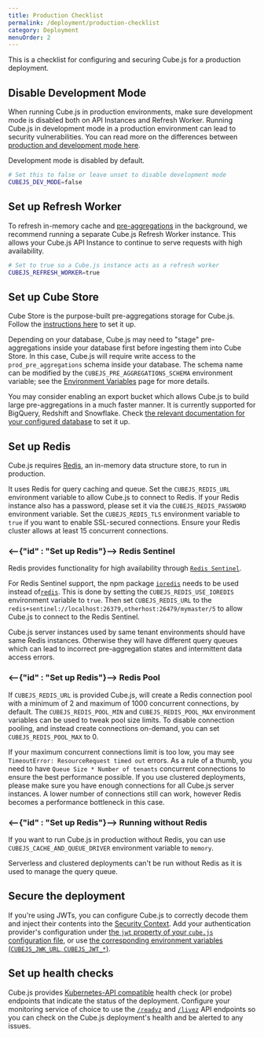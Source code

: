 ```yaml
---
title: Production Checklist
permalink: /deployment/production-checklist
category: Deployment
menuOrder: 2
---
```


This is a checklist for configuring and securing Cube.js for a production
deployment.

## Disable Development Mode

When running Cube.js in production environments, make sure development mode is
disabled both on API Instances and Refresh Worker. Running Cube.js in
development mode in a production environment can lead to security
vulnerabilities. You can read more on the differences between [production and
development mode here][link-cubejs-dev-vs-prod].

<InfoBox>

Development mode is disabled by default.

</InfoBox>

```bash
# Set this to false or leave unset to disable development mode
CUBEJS_DEV_MODE=false
```

## Set up Refresh Worker

To refresh in-memory cache and [pre-aggregations][ref-schema-ref-preaggs] in the
background, we recommend running a separate Cube.js Refresh Worker instance.
This allows your Cube.js API Instance to continue to serve requests with high
availability.

```bash
# Set to true so a Cube.js instance acts as a refresh worker
CUBEJS_REFRESH_WORKER=true
```

## Set up Cube Store

Cube Store is the purpose-built pre-aggregations storage for Cube.js. Follow the
[instructions here][ref-caching-cubestore] to set it up.

Depending on your database, Cube.js may need to "stage" pre-aggregations inside
your database first before ingesting them into Cube Store. In this case, Cube.js
will require write access to the `prod_pre_aggregations` schema inside your
database. The schema name can be modified by the
`CUBEJS_PRE_AGGREGATIONS_SCHEMA` environment variable; see the [Environment
Variables][ref-env-vars-general] page for more details.

<InfoBox>

You may consider enabling an export bucket which allows Cube.js to build large
pre-aggregations in a much faster manner. It is currently supported for
BigQuery, Redshift and Snowflake. Check [the relevant documentation for your
configured database][ref-config-connect-db] to set it up.

</InfoBox>

## Set up Redis

Cube.js requires [Redis](https://redis.io/), an in-memory data structure store,
to run in production.

It uses Redis for query caching and queue. Set the `CUBEJS_REDIS_URL`
environment variable to allow Cube.js to connect to Redis. If your Redis
instance also has a password, please set it via the `CUBEJS_REDIS_PASSWORD`
environment variable. Set the `CUBEJS_REDIS_TLS` environment variable to `true`
if you want to enable SSL-secured connections. Ensure your Redis cluster allows
at least 15 concurrent connections.

### <--{"id" : "Set up Redis"}--> Redis Sentinel

Redis provides functionality for high availability through
[`Redis Sentinel`][link-redis-sentinel].

For Redis Sentinel support, the npm package [`ioredis`][gh-ioredis] needs to be
used instead of[`redis`][gh-node-redis]. This is done by setting the
`CUBEJS_REDIS_USE_IOREDIS` environment variable to `true`. Then set
`CUBEJS_REDIS_URL` to the
`redis+sentinel://localhost:26379,otherhost:26479/mymaster/5` to allow Cube.js
to connect to the Redis Sentinel.

<WarningBox>

Cube.js server instances used by same tenant environments should have same Redis
instances. Otherwise they will have different query queues which can lead to
incorrect pre-aggregation states and intermittent data access errors.

</WarningBox>

### <--{"id" : "Set up Redis"}--> Redis Pool

If `CUBEJS_REDIS_URL` is provided Cube.js, will create a Redis connection pool
with a minimum of 2 and maximum of 1000 concurrent connections, by default. The
`CUBEJS_REDIS_POOL_MIN` and `CUBEJS_REDIS_POOL_MAX` environment variables can be
used to tweak pool size limits. To disable connection pooling, and instead
create connections on-demand, you can set `CUBEJS_REDIS_POOL_MAX` to 0.

If your maximum concurrent connections limit is too low, you may see
`TimeoutError: ResourceRequest timed out` errors. As a rule of a thumb, you need
to have `Queue Size * Number of tenants` concurrent connections to ensure the
best performance possible. If you use clustered deployments, please make sure
you have enough connections for all Cube.js server instances. A lower number of
connections still can work, however Redis becomes a performance bottleneck in
this case.

### <--{"id" : "Set up Redis"}--> Running without Redis

If you want to run Cube.js in production without Redis, you can use
`CUBEJS_CACHE_AND_QUEUE_DRIVER` environment variable to `memory`.

<WarningBox>

Serverless and clustered deployments can't be run without Redis as it is used to
manage the query queue.

</WarningBox>

## Secure the deployment

If you're using JWTs, you can configure Cube.js to correctly decode them and
inject their contents into the [Security Context][ref-sec-ctx]. Add your
authentication provider's configuration under [the `jwt` property of your
`cube.js` configuration file][ref-config-jwt], or use [the corresponding
environment variables (`CUBEJS_JWK_URL`,
`CUBEJS_JWT_*`)][ref-config-env-vars-general].

## Set up health checks

Cube.js provides [Kubernetes-API compatible][link-k8s-healthcheck-api] health
check (or probe) endpoints that indicate the status of the deployment. Configure
your monitoring service of choice to use the [`/readyz`][ref-api-readyz] and
[`/livez`][ref-api-livez] API endpoints so you can check on the Cube.js
deployment's health and be alerted to any issues.

[gh-ioredis]: https://github.com/luin/ioredis
[gh-node-redis]: https://github.com/NodeRedis/node-redis
[link-caddy]: https://caddyserver.com/
[link-cubejs-dev-vs-prod]: /configuration/overview#development-mode
[link-k8s-healthcheck-api]:
  https://kubernetes.io/docs/reference/using-api/health-checks/
[link-kong]: https://konghq.com/kong/
[link-nginx]: https://www.nginx.com/
[link-nginx-docs]: https://nginx.org/en/docs/http/configuring_https_servers.html
[link-redis-sentinel]: https://redis.io/topics/sentinel
[ref-config-connect-db]: /connecting-to-the-database
[ref-caching-cubestore]: /caching/running-in-production
[ref-env-vars-general]: /reference/environment-variables#general
[ref-schema-ref-preaggs]: /schema/reference/pre-aggregations
[ref-api-scheduled-refresh]: /rest-api#v-1-run-scheduled-refresh
[ref-sec-ctx]: /security/context
[ref-config-jwt]: /config#jwt
[ref-config-env-vars-general]: /reference/environment-variables#general
[ref-api-readyz]: /rest-api#readyz
[ref-api-livez]: /rest-api#livez
